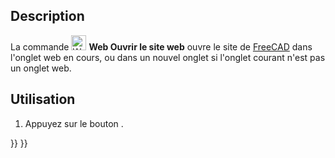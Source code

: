 <languages/>

{{Docnav/fr
|[[Web_BrowserSetURL/fr|Définir l'URL]]
|[[Web_BrowserBack/fr|Page précédente]]
|[[Web_Workbench/fr|Atelier Web]]
|IconL=Web_BrowserSetURL.svg
|IconR=Web_BrowserBack.svg
|IconC=Workbench_Web.svg
}}

{{GuiCommand/fr
|Name=Web OpenWebsite
|Name/fr=Web Ouvrir le site web
|MenuLocation=
|Workbenches=[[Web_Workbench/fr|Web]], [[Start_Workbench/fr|Start]]
|SeeAlso=[[Web_BrowserSetURL/fr|Web Définir l'URL]]
}}

==Description== 

La commande [[Image:Web_OpenWebsite.svg|24px]] '''Web Ouvrir le site web''' ouvre le site de [https://freecad.org FreeCAD] dans l'onglet web en cours, ou dans un nouvel onglet si l'onglet courant n'est pas un onglet web.

<span id="Usage"></span>
==Utilisation==

# Appuyez sur le bouton {{Button|[[Image:Web_OpenWebsite.svg|16px]] [[Web_OpenWebsite/fr|Ouvrir le site web...]]}}.


{{Docnav/fr
|[[Web_BrowserSetURL/fr|Définir l'URL]]
|[[Web_BrowserBack/fr|Page précédente]]
|[[Web_Workbench/fr|Atelier Web]]
|IconL=Web_BrowserSetURL.svg
|IconR=Web_BrowserBack.svg
|IconC=Workbench_Web.svg
}}

{{Web Tools navi{{#translation:}}}}
{{Userdocnavi{{#translation:}}}}